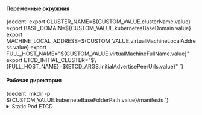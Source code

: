 

<h4>Переменные окружния</h4>
<CodeBlock language="bash">
    {dedent`
      export CLUSTER_NAME=${CUSTOM_VALUE.clusterName.value}
      export BASE_DOMAIN=${CUSTOM_VALUE.kubernetesBaseDomain.value}
      export MACHINE_LOCAL_ADDRESS=${CUSTOM_VALUE.virtualMachineLocalAddress.value}
      export FULL_HOST_NAME="${CUSTOM_VALUE.virtualMachineFullName.value}"
      export ETCD_INITIAL_CLUSTER="$\{FULL_HOST_NAME}=${ETCD_ARGS.initialAdvertisePeerUrls.value}"
    `}
</CodeBlock>


<h4>Рабочая директория</h4>

<CodeBlock language="bash">
    {dedent`
        mkdir -p ${CUSTOM_VALUE.kuberneteBaseFolderPath.value}/manifests
    `}
</CodeBlock>

<details className="custom-gray-block">
<summary>Static Pod ETCD</summary>

<h4>Генерация манифеста</h4>

<CodeBlock language="bash">
  {dedent`
    cat <<EOF > ${CUSTOM_VALUE.kuberneteBaseFolderPath.value}/manifests/etcd.yaml
    apiVersion: v1
    kind: Pod
    metadata:
      annotations:
        kubeadm.kubernetes.io/etcd.advertise-client-urls: https://$\{MACHINE_LOCAL_ADDRESS}:${PORTS.etcdServer.portNumber}
      creationTimestamp: null
      labels:
        component: etcd
        tier: control-plane
      name: etcd
      namespace: kube-system
    spec:
      containers:
      - command:
        - etcd
        - --advertise-client-urls=${ETCD_ARGS.advertiseClientUrls.value}
        - --auto-compaction-retention=${ETCD_ARGS.autoCompactionRetention.value}
        - --cert-file=${ETCD_ARGS.certFile.value}
        - --client-cert-auth=${ETCD_ARGS.clientCertAuth.value}
        - --data-dir=${ETCD_ARGS.dataDir.value}
        - --election-timeout=${ETCD_ARGS.electionTimeout.value}
        - --experimental-initial-corrupt-check=true
        - --experimental-watch-progress-notify-interval=5s
        - --heartbeat-interval=${ETCD_ARGS.heartbeatInterval.value}
        - --initial-advertise-peer-urls=${ETCD_ARGS.initialAdvertisePeerUrls.value}
        - --initial-cluster=${ETCD_ARGS.initialCluster.value}
        - --key-file=${ETCD_ARGS.keyFile.value}
        - --listen-client-urls=${ETCD_ARGS.listenClientUrls.value}
        - --listen-metrics-urls=${ETCD_ARGS.listenMetricsUrls.value}
        - --listen-peer-urls=${ETCD_ARGS.listenPeerUrls.value}
        - --logger=${ETCD_ARGS.logger.value}
        - --max-snapshots=${ETCD_ARGS.maxSnapshots.value}
        - --max-wals=${ETCD_ARGS.maxWals.value}
        - --metrics=${ETCD_ARGS.metrics.value}
        - --name=${ETCD_ARGS.name.value}
        - --peer-cert-file=${ETCD_ARGS.peerCertFile.value}
        - --peer-client-cert-auth=${ETCD_ARGS.peerClientCertAuth.value}
        - --peer-key-file=${ETCD_ARGS.peerKeyFile.value}
        - --peer-trusted-ca-file=${ETCD_ARGS.peerTrustedCAFile.value}
        - --snapshot-count=${ETCD_ARGS.snapshotCount.value}
        - --quota-backend-bytes=${ETCD_ARGS.quotaBackendBytes.value}
        - --trusted-ca-file=${ETCD_ARGS.trustedCAFile.value}
        image: ${CUSTOM_VALUE.baseDockerRegistry.value}/etcd:${COMPONENTS_VERSION.etcd.value}
        imagePullPolicy: IfNotPresent
        livenessProbe:
          failureThreshold: 8
          httpGet:
            host: 127.0.0.1
            path: /health?exclude=NOSPACE&serializable=true
            port: ${PORTS.etcdMetricServer.portNumber}
            scheme: HTTP
          initialDelaySeconds: 10
          periodSeconds: 10
          timeoutSeconds: 15
        name: etcd
        resources:
          requests:
            cpu: 100m
            memory: 100Mi
        startupProbe:
          failureThreshold: 24
          httpGet:
            host: 127.0.0.1
            path: /health?serializable=false
            port: ${PORTS.etcdMetricServer.portNumber}
            scheme: HTTP
          initialDelaySeconds: 10
          periodSeconds: 10
          timeoutSeconds: 15
        volumeMounts:
        - mountPath: /var/lib/etcd
          name: etcd-data
        - mountPath: ${CUSTOM_VALUE.kuberneteBaseFolderPath.value}/pki/etcd
          name: etcd-certs
      hostNetwork: true
      priority: 2000001000
      priorityClassName: system-node-critical
      securityContext:
        seccompProfile:
          type: RuntimeDefault
      volumes:
      - hostPath:
          path: ${CUSTOM_VALUE.kuberneteBaseFolderPath.value}/pki/etcd
          type: DirectoryOrCreate
        name: etcd-certs
      - hostPath:
          path: /var/lib/etcd
          type: DirectoryOrCreate
        name: etcd-data
    status: {}
    EOF
  `}
</CodeBlock>
</details>
